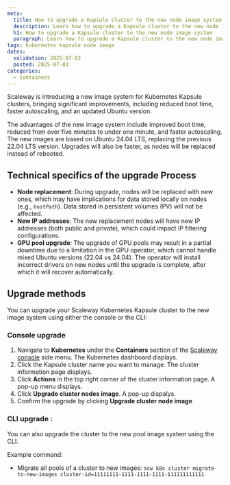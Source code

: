 ```yaml
---
meta:
  title: How to upgrade a Kapsule cluster to the new node image system
  description: Learn how to upgrade a Kapsule cluster to the new node image system.
  h1: How to upgrade a Kapsule cluster to the new node image system
  paragraph: Learn how to upgrade a Kapsule cluster to the new node image system.
tags: kubernetes kapsule node image
dates:
  validation: 2025-07-03
  posted: 2025-07-03
categories:
  - containers
---
```



Scaleway is introducing a new image system for Kubernetes Kapsule clusters, bringing significant improvements, including reduced boot time, faster autoscaling, and an updated Ubuntu version.

The advantages of the new image system include improved boot time, reduced from over five minutes to under one minute, and faster autoscaling. The new images are based on Ubuntu 24.04 LTS, replacing the previous 22.04 LTS version.
Upgrades will also be faster, as nodes will be replaced instead of rebooted.


## Technical specifics of the upgrade Process

* **Node replacement**: During upgrade, nodes will be replaced with new ones, which may have implications for data stored locally on nodes (e.g., `hostPath`). Data stored in persistent volumes (PV) will not be affected.
* **New IP addresses**: The new replacement nodes will have new IP addresses (both public and private), which could impact IP filtering configurations.
* **GPU pool upgrade**: The upgrade of GPU pools may result in a partial downtime due to a limitation in the GPU operator, which cannot handle mixed Ubuntu versions (22.04 vs 24.04). The operator will install incorrect drivers on new nodes until the upgrade is complete, after which it will recover automatically.

## Upgrade methods

You can upgrade your Scaleway Kubernetes Kapsule cluster to the new image system using either the console or the CLI:

### Console upgrade

1. Navigate to **Kubernetes** under the **Containers** section of the [Scaleway console](https://console.scaleway.com/) side menu. The Kubernetes dashboard displays.
2. Click the Kapsule cluster name you want to manage. The cluster information page displays.
3. Click **Actions** in the top right corner of the cluster information page. A pop-up menu displays.
4. Click **Upgrade cluster nodes image**. A pop-up dispalys.
5. Confirm the upgrade by clicking **Upgrade cluster node image**

### CLI upgrade :
You can also upgrade the cluster to the new pool image system using the CLI.

Example command:
* Migrate all pools of a cluster to new images: `scw k8s cluster migrate-to-new-images cluster-id=11111111-1111-1111-1111-111111111111`
